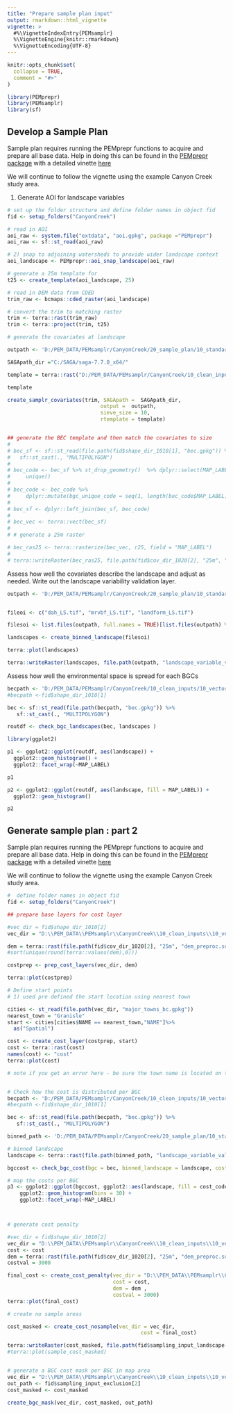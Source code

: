 ```yaml
---
title: "Prepare sample plan input"
output: rmarkdown::html_vignette
vignette: >
  #%\VignetteIndexEntry{PEMsamplr}
  %\VignetteEngine{knitr::rmarkdown}
  %\VignetteEncoding{UTF-8}
---
```


```r
knitr::opts_chunk$set(
  collapse = TRUE,
  comment = "#>"
)
```

```r
library(PEMprepr)
library(PEMsamplr)
library(sf)

```

## Develop a Sample Plan

Sample plan requires running the PEMprepr functions to acquire and prepare all base data. 
Help in doing this can be found in the [PEMprepr package](https://github.com/bcgov/PEMprepr) with a detailed vinette [here](https://github.com/bcgov/PEMprepr/blob/master/vignettes/SetUpNewAOI.Rmd)

We will continue to follow the vignette using the example Canyon Creek study area. 


1) Generate AOI for landscape variables 

```r
# set up the folder structure and define folder names in object fid
fid <- setup_folders("CanyonCreek")

# read in AOI
aoi_raw <- system.file("extdata", "aoi.gpkg", package ="PEMprepr")
aoi_raw <- sf::st_read(aoi_raw)

# 2) snap to adjoining watersheds to provide wider landscape context 
aoi_landscape <- PEMprepr::aoi_snap_landscape(aoi_raw)

# generate a 25m template for 
t25 <- create_template(aoi_landscape, 25)

# read in DEM data from CDED
trim_raw <- bcmaps::cded_raster(aoi_landscape)

# convert the trim to matching raster 
trim <- terra::rast(trim_raw)
trim <- terra::project(trim, t25)

# generate the covariates at landscape

outpath <- 'D:/PEM_DATA/PEMsamplr/CanyonCreek/20_sample_plan/10_standard_sample/10_input_raster/landscape_covariates'

SAGApath_dir ="C:/SAGA/saga-7.7.0_x64/"

template = terra::rast("D:/PEM_DATA/PEMsamplr/CanyonCreek/10_clean_inputs/20_covariates/25m/bec.tif")

template

create_samplr_covariates(trim, SAGApath =  SAGApath_dir,
                              output =  outpath,
                              sieve_size = 10,
                              rtemplate = template)


## generate the BEC template and then match the covariates to size
# 
# bec_sf <- sf::st_read(file.path(fid$shape_dir_1010[1], "bec.gpkg")) %>%
#   sf::st_cast(., "MULTIPOLYGON") 
# 
# bec_code <- bec_sf %>% st_drop_geometry()  %>% dplyr::select(MAP_LABEL) %>%
#     unique() 
# 
# bec_code <- bec_code %>% 
#     dplyr::mutate(bgc_unique_code = seq(1, length(bec_code$MAP_LABEL),1))
# 
# bec_sf <- dplyr::left_join(bec_sf, bec_code)
# 
# bec_vec <- terra::vect(bec_sf)
# 
# # generate a 25m raster

# bec_ras25 <- terra::rasterize(bec_vec, r25, field = "MAP_LABEL")
# 
# terra::writeRaster(bec_ras25, file.path(fid$cov_dir_1020[2], "25m", "bec.tif"), overwrite = TRUE)


```

Assess how well the covariates describe the landscape and adjust as needed. Write out the landscape variability validation layer.

```r

outpath <- 'D:/PEM_DATA/PEMsamplr/CanyonCreek/20_sample_plan/10_standard_sample/10_input_raster/landscape_covariates'


fileoi <- c("dah_LS.tif", "mrvbf_LS.tif", "landform_LS.tif")

filesoi <- list.files(outpath, full.names = TRUE)[list.files(outpath) %in% fileoi]

landscapes <- create_binned_landscape(filesoi)

terra::plot(landscapes)

terra::writeRaster(landscapes, file.path(outpath, "landscape_variable_validation.tif"), overwrite = TRUE)

```

Assess how well the environmental space is spread for each BGCs 

```r

becpath <- 'D:/PEM_DATA/PEMsamplr/CanyonCreek/10_clean_inputs/10_vector'
#becpath <-fid$shape_dir_1010[1]

bec <- sf::st_read(file.path(becpath, "bec.gpkg")) %>%
   sf::st_cast(., "MULTIPOLYGON") 

routdf <- check_bgc_landscapes(bec, landscapes )

library(ggplot2)

p1 <- ggplot2::ggplot(routdf, aes(landscape)) +
  ggplot2::geom_histogram() +
  ggplot2::facet_wrap(~MAP_LABEL)

p1

p2 <- ggplot2::ggplot(routdf, aes(landscape, fill = MAP_LABEL)) +
  ggplot2::geom_histogram() 

p2

```

## Generate sample plan : part 2

Sample plan requires running the PEMprepr functions to acquire and prepare all base data. 
Help in doing this can be found in the [PEMprepr package](https://github.com/bcgov/PEMprepr) with a detailed vinette [here](https://github.com/bcgov/PEMprepr/blob/master/vignettes/SetUpNewAOI.Rmd)

We will continue to follow the vignette using the example Canyon Creek study area. 


```r
#  define folder names in object fid
fid <- setup_folders("CanyonCreek")

## prepare base layers for cost layer

#vec_dir = fid$shape_dir_1010[2]
vec_dir = "D:\\PEM_DATA\\PEMsamplr\\CanyonCreek\\10_clean_inputs\\10_vector" 

dem = terra::rast(file.path(fid$cov_dir_1020[2], "25m", "dem_preproc.sdat"))
#sort(unique(round(terra::values(dem),0)))

costprep <- prep_cost_layers(vec_dir, dem)

terra::plot(costprep)

# Define start points 
# 1) used pre defined the start location using nearest town

cities <- st_read(file.path(vec_dir, "major_towns_bc.gpkg"))
nearest_town = "Granisle"
start <- cities[cities$NAME == nearest_town,"NAME"]%>% 
  as("Spatial")

cost <- create_cost_layer(costprep, start)
cost <- terra::rast(cost)
names(cost) <- "cost"
terra::plot(cost)

# note if you get an error here - be sure the town name is located on the road network of might fail. 


# Check how the cost is distributed per BGC
becpath <- 'D:/PEM_DATA/PEMsamplr/CanyonCreek/10_clean_inputs/10_vector'
#becpath <-fid$shape_dir_1010[1]

bec <- sf::st_read(file.path(becpath, "bec.gpkg")) %>%
   sf::st_cast(., "MULTIPOLYGON") 

binned_path <- 'D:/PEM_DATA/PEMsamplr/CanyonCreek/20_sample_plan/10_standard_sample/10_input_raster/landscape_covariates'

# binned landscape
landscape <- terra::rast(file.path(binned_path, "landscape_variable_validation.tif"))

bgccost <- check_bgc_cost(bgc = bec, binned_landscape = landscape, cost = cost)

# map the costs per BGC
p3 <- ggplot2::ggplot(bgccost, ggplot2::aes(landscape, fill = cost_code)) +
    ggplot2::geom_histogram(bins = 30) +
    ggplot2::facet_wrap(~MAP_LABEL)



# generate cost penalty 

#vec_dir = fid$shape_dir_1010[2]
vec_dir = "D:\\PEM_DATA\\PEMsamplr\\CanyonCreek\\10_clean_inputs\\10_vector" 
cost <- cost 
dem = terra::rast(file.path(fid$cov_dir_1020[2], "25m", "dem_preproc.sdat"))
costval = 3000

final_cost <- create_cost_penalty(vec_dir = "D:\\PEM_DATA\\PEMsamplr\\CanyonCreek\\10_clean_inputs\\10_vector", 
                                  cost = cost, 
                                  dem = dem , 
                                  costval = 3000)
terra::plot(final_cost)

# create no sample areas 

cost_masked <- create_cost_nosample(vec_dir = vec_dir, 
                                           cost = final_cost)

terra::writeRaster(cost_masked, file.path(fid$sampling_input_landscape[2],  "cost.tif"), overwrite = TRUE)
#terra::plot(sample_cost_masked)


# generate a BGC cost mask per BGC in map area
vec_dir = "D:\\PEM_DATA\\PEMsamplr\\CanyonCreek\\10_clean_inputs\\10_vector" 
out_path <- fid$sampling_input_exclusion[2]
cost_masked <- cost_masked

create_bgc_mask(vec_dir, cost_masked, out_path)

```

